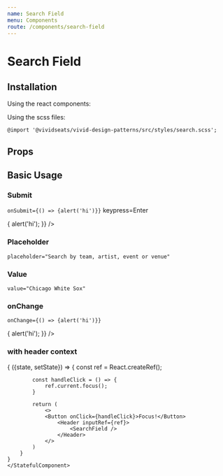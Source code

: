 ```yaml
---
name: Search Field
menu: Components
route: /components/search-field
---
```



# Search Field

## Installation

Using the react components:


Using the scss files:

    @import '@vividseats/vivid-design-patterns/src/styles/search.scss';

## Props

<Props of={SearchField} />

## Basic Usage

<Playground>
    <SearchField />
</Playground>

### Submit

`onSubmit={() => {alert('hi')}}` keypress=Enter

<Playground>
    <SearchField
        onSubmit={() => {
            alert('hi');
        }}
    />
</Playground>

### Placeholder

`placeholder="Search by team, artist, event or venue"`

<Playground>
    <SearchField placeholder="Search by team, artist, event or venue" />
</Playground>

### Value

`value="Chicago White Sox"`

<Playground>
    <SearchField value="Chicago White Sox" />
</Playground>

### onChange

`onChange={() => {alert('hi')}}`

<Playground>
    <SearchField
        onChange={() => {
            alert('hi');
        }}
    />
</Playground>

### with header context

<Playground>
        <StatefulComponent initialState={{open: true}}>
            { ({state, setState}) => {
            const ref = React.createRef();

            const handleClick = () => {
                ref.current.focus();
            }

            return (
                <>
                <Button onClick={handleClick}>Focus!</Button>
                    <Header inputRef={ref}>
                        <SearchField />
                    </Header>
                </>
            )
        }
    }
    </StatefulComponent>

</Playground>
